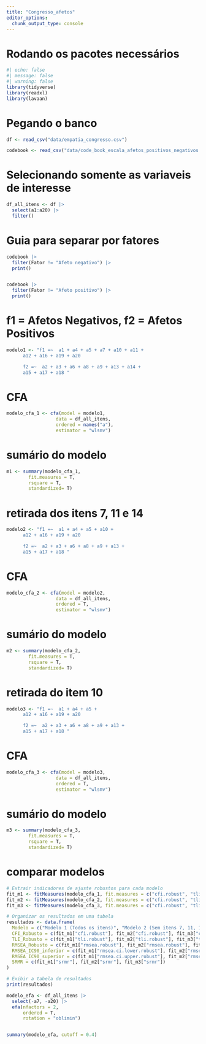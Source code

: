 ---
title: "Congresso_afetos"
editor_options:
  chunk_output_type: console
---
# Rodando os pacotes necessários
```{r}

#| echo: false
#| message: false
#| warning: false 
library(tidyverse)
library(readxl)
library(lavaan)

```

# Pegando o banco
```{r}

df <- read_csv("data/empatia_congresso.csv")

codebook <- read_csv("data/code_book_escala_afetos_positivos_negativos.csv")

```

# Selecionando somente as variaveis de interesse
```{r}

df_all_itens <- df |> 
  select(a1:a20) |> 
  filter()

```

# Guia para separar por fatores
```{r}

codebook |> 
  filter(Fator != "Afeto negativo") |> 
  print()


codebook |> 
  filter(Fator != "Afeto positivo") |> 
  print()

```

# f1 = Afetos Negativos, f2 = Afetos Positivos
```{r}

modelo1 <- "f1 =~  a1 + a4 + a5 + a7 + a10 + a11 + 
      a12 + a16 + a19 + a20 

      f2 =~  a2 + a3 + a6 + a8 + a9 + a13 + a14 +
      a15 + a17 + a18 "

```

# CFA
```{r}

modelo_cfa_1 <- cfa(model = modelo1,
                  data = df_all_itens,
                  ordered = names("a"),
                  estimator = "wlsmv")

```

# sumário do modelo
```{r}
 
m1 <- summary(modelo_cfa_1,
        fit.measures = T,
        rsquare = T,
        standardized= T)

```

# retirada dos itens 7, 11 e 14
```{r}

modelo2 <- "f1 =~  a1 + a4 + a5 + a10 + 
      a12 + a16 + a19 + a20 

      f2 =~  a2 + a3 + a6 + a8 + a9 + a13 + 
      a15 + a17 + a18 "

```

# CFA
```{r}

modelo_cfa_2 <- cfa(model = modelo2,
                  data = df_all_itens,
                  ordered = T,
                  estimator = "wlsmv")

```

# sumário do modelo
```{r}
 
m2 <- summary(modelo_cfa_2,
        fit.measures = T,
        rsquare = T,
        standardized= T)

```

# retirada do item 10
```{r}

modelo3 <- "f1 =~  a1 + a4 + a5 + 
      a12 + a16 + a19 + a20 

      f2 =~  a2 + a3 + a6 + a8 + a9 + a13 + 
      a15 + a17 + a18 "

```

# CFA
```{r}

modelo_cfa_3 <- cfa(model = modelo3,
                  data = df_all_itens,
                  ordered = T,
                  estimator = "wlsmv")

```

# sumário do modelo
```{r}
 
m3 <- summary(modelo_cfa_3,
        fit.measures = T,
        rsquare = T,
        standardized= T)

```

# comparar modelos
```{r}
# Extrair indicadores de ajuste robustos para cada modelo
fit_m1 <- fitMeasures(modelo_cfa_1, fit.measures = c("cfi.robust", "tli.robust", "rmsea.robust", "rmsea.ci.lower.robust", "rmsea.ci.upper.robust", "srmr"))
fit_m2 <- fitMeasures(modelo_cfa_2, fit.measures = c("cfi.robust", "tli.robust", "rmsea.robust", "rmsea.ci.lower.robust", "rmsea.ci.upper.robust", "srmr"))
fit_m3 <- fitMeasures(modelo_cfa_3, fit.measures = c("cfi.robust", "tli.robust", "rmsea.robust", "rmsea.ci.lower.robust", "rmsea.ci.upper.robust", "srmr"))

# Organizar os resultados em uma tabela
resultados <- data.frame(
  Modelo = c("Modelo 1 (Todos os itens)", "Modelo 2 (Sem itens 7, 11, 14)", "Modelo 3 (Sem itens 7, 11, 14, 10)"),
  CFI_Robusto = c(fit_m1["cfi.robust"], fit_m2["cfi.robust"], fit_m3["cfi.robust"]),
  TLI_Robusto = c(fit_m1["tli.robust"], fit_m2["tli.robust"], fit_m3["tli.robust"]),
  RMSEA_Robusto = c(fit_m1["rmsea.robust"], fit_m2["rmsea.robust"], fit_m3["rmsea.robust"]),
  RMSEA_IC90_inferior = c(fit_m1["rmsea.ci.lower.robust"], fit_m2["rmsea.ci.lower.robust"], fit_m3["rmsea.ci.lower.robust"]),
  RMSEA_IC90_superior = c(fit_m1["rmsea.ci.upper.robust"], fit_m2["rmsea.ci.upper.robust"], fit_m3["rmsea.ci.upper.robust"]),
  SRMR = c(fit_m1["srmr"], fit_m2["srmr"], fit_m3["srmr"])
)

# Exibir a tabela de resultados
print(resultados)

```


```{r}

modelo_efa <- df_all_itens |> 
  select(-a7, -a20) |> 
  efa(nfactors = 2,
      ordered = T,
      rotation = "oblimin")


summary(modelo_efa, cutoff = 0.4)
```

